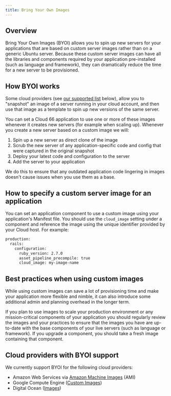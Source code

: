 ```yaml
---
title: Bring Your Own Images
---
```


## Overview

Bring Your Own Images (BYOI) allows you to spin up new servers for your applications that are based on custom server images rather than on a generic Ubuntu server. Because these custom server images can have all the libraries and components required by your application pre-installed (such as language and framework), they can dramatically reduce the time for a new server to be provisioned. 

## How BYOI works

Some cloud providers (see [our supported list](#cloud-providers-with-byoi-support) below), allow you to "snapshot" an image of a server running in your cloud account, and then use that image as a template to spin up new versions of the same server. 

You can set a Cloud 66 application to use one or more of these images whenever it creates new servers (for example when scaling up). Whenever you create a new server based on a custom image we will:

1. Spin up a new server as direct clone of the image
2. Scrub the new server of any application-specific code and config that were captured in the original  snapshot
3. Deploy your latest code and configuration to the server 
4. Add the server to your application

We do this to ensure that any outdated application code lingering in images doesn't cause issues when you use them as a base.

## How to specify a custom server image for an application

You can set an application component to use a custom image using your application's Manifest file. You should use the `cloud_image` setting under a component and reference the image using the unique identifier provided by your Cloud host. For example:

```bash
production:
  rails:
    configuration:
      ruby_version: 2.7.0
      asset_pipeline_precompile: true
      cloud_image: my-image-name
```

## Best practices when using custom images

While using custom images can save a lot of provisioning time and make your application more flexible and nimble, it can also introduce some additional admin and planning overhead in the longer term. 

If you plan to use images to scale your production environment or any mission-critical components of your application you should regularly review the images and your practices to ensure that the images you have are up-to-date with the base components of your live servers (such as language or framework). If you upgrade a component, you should take a fresh image containing that component.

## Cloud providers with BYOI support

We currently support BYOI for the following cloud providers:

- Amazon Web Services via [Amazon Machine Images](https://docs.aws.amazon.com/AWSEC2/latest/UserGuide/AMIs/) (AMI)
- Google Compute Engine ([Custom Images](https://cloud.google.com/compute/docs/images#custom_images))
- Digital Ocean ([Images](https://www.digitalocean.com/docs/images/))